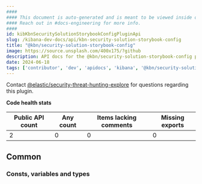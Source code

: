 ```yaml
---
####
#### This document is auto-generated and is meant to be viewed inside our experimental, new docs system.
#### Reach out in #docs-engineering for more info.
####
id: kibKbnSecuritySolutionStorybookConfigPluginApi
slug: /kibana-dev-docs/api/kbn-security-solution-storybook-config
title: "@kbn/security-solution-storybook-config"
image: https://source.unsplash.com/400x175/?github
description: API docs for the @kbn/security-solution-storybook-config plugin
date: 2024-06-18
tags: ['contributor', 'dev', 'apidocs', 'kibana', '@kbn/security-solution-storybook-config']
---
```




Contact [@elastic/security-threat-hunting-explore](https://github.com/orgs/elastic/teams/security-threat-hunting-explore) for questions regarding this plugin.

**Code health stats**

| Public API count  | Any count | Items lacking comments | Missing exports |
|-------------------|-----------|------------------------|-----------------|
| 2 | 0 | 0 | 0 |

## Common

### Consts, variables and types
<DocDefinitionList data={kbnSecuritySolutionStorybookConfigObj.common.misc}/>

